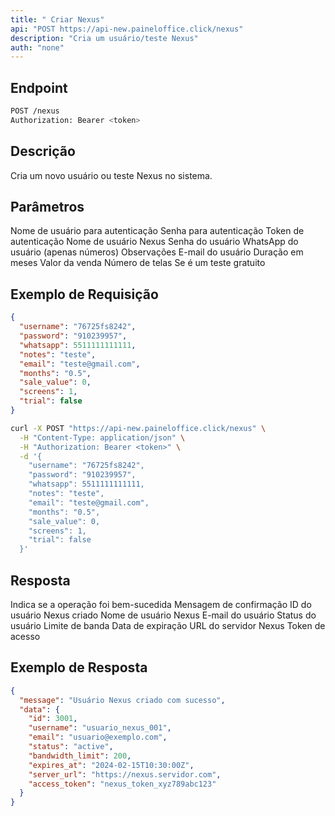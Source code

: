 ```yaml
---
title: " Criar Nexus"
api: "POST https://api-new.paineloffice.click/nexus"
description: "Cria um usuário/teste Nexus"
auth: "none"
---
```


## Endpoint

<CodeGroup>

```bash Requisição
POST /nexus
Authorization: Bearer <token>
```

</CodeGroup>

## Descrição

Cria um novo usuário ou teste Nexus no sistema.

## Parâmetros

<ParamField query="username" type="string" required>
  Nome de usuário para autenticação
</ParamField>

<ParamField query="password" type="string" required>
  Senha para autenticação
</ParamField>

<ParamField query="token" type="string" required>
  Token de autenticação
</ParamField>

<ParamField body="username" type="string" required>
  Nome de usuário Nexus
</ParamField>

<ParamField body="password" type="string" required>
  Senha do usuário
</ParamField>

<ParamField body="whatsapp" type="number" required>
  WhatsApp do usuário (apenas números)
</ParamField>

<ParamField body="notes" type="string">
  Observações
</ParamField>

<ParamField body="email" type="string" required>
  E-mail do usuário
</ParamField>

<ParamField body="months" type="string" required>
  Duração em meses
</ParamField>

<ParamField body="sale_value" type="number" required>
  Valor da venda
</ParamField>

<ParamField body="screens" type="integer" required>
  Número de telas
</ParamField>

<ParamField body="trial" type="boolean" required>
  Se é um teste gratuito
</ParamField>

## Exemplo de Requisição

<CodeGroup>

```json TryIt
{
  "username": "76725fs8242",
  "password": "910239957",
  "whatsapp": 5511111111111,
  "notes": "teste",
  "email": "teste@gmail.com",
  "months": "0.5",
  "sale_value": 0,
  "screens": 1,
  "trial": false
}
```

```bash cURL
curl -X POST "https://api-new.paineloffice.click/nexus" \
  -H "Content-Type: application/json" \
  -H "Authorization: Bearer <token>" \
  -d '{
    "username": "76725fs8242",
    "password": "910239957",
    "whatsapp": 5511111111111,
    "notes": "teste",
    "email": "teste@gmail.com",
    "months": "0.5",
    "sale_value": 0,
    "screens": 1,
    "trial": false
  }'
```

</CodeGroup>

## Resposta

<ResponseField name="success" type="boolean">
  Indica se a operação foi bem-sucedida
</ResponseField>

<ResponseField name="message" type="string">
  Mensagem de confirmação
</ResponseField>

<ResponseField name="data" type="object">
  <Expandable title="properties">
    <ResponseField name="id" type="integer">
      ID do usuário Nexus criado
    </ResponseField>
    <ResponseField name="username" type="string">
      Nome de usuário Nexus
    </ResponseField>
    <ResponseField name="email" type="string">
      E-mail do usuário
    </ResponseField>
    <ResponseField name="status" type="string">
      Status do usuário
    </ResponseField>
    <ResponseField name="bandwidth_limit" type="integer">
      Limite de banda
    </ResponseField>
    <ResponseField name="expires_at" type="string">
      Data de expiração
    </ResponseField>
    <ResponseField name="server_url" type="string">
      URL do servidor Nexus
    </ResponseField>
    <ResponseField name="access_token" type="string">
      Token de acesso
    </ResponseField>
  </Expandable>
</ResponseField>

## Exemplo de Resposta

```json
{
  "message": "Usuário Nexus criado com sucesso",
  "data": {
    "id": 3001,
    "username": "usuario_nexus_001",
    "email": "usuario@exemplo.com",
    "status": "active",
    "bandwidth_limit": 200,
    "expires_at": "2024-02-15T10:30:00Z",
    "server_url": "https://nexus.servidor.com",
    "access_token": "nexus_token_xyz789abc123"
  }
}
```